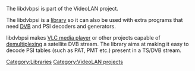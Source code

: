 {{Website|libdvdpsi|on=videolan.org|https://www.videolan.org/developers/libdvbpsi.html}}
{{Languages}}
{{Lowercase}}
The libdvbpsi is part of the VideoLAN project.

The libdvbpsi is a [[library]] so it can also be used with extra programs that need [[DVB]] and PSI decoders and generators.

libdvbpsi makes [[VLC media player]] or other projects capable of [[demultiplex]]ing a satellite DVB stream. The library aims at making it easy to decode PSI tables (such as PAT, PMT etc.) present in a TS/DVB stream.

[[Category:Libraries]]
[[Category:VideoLAN projects]]